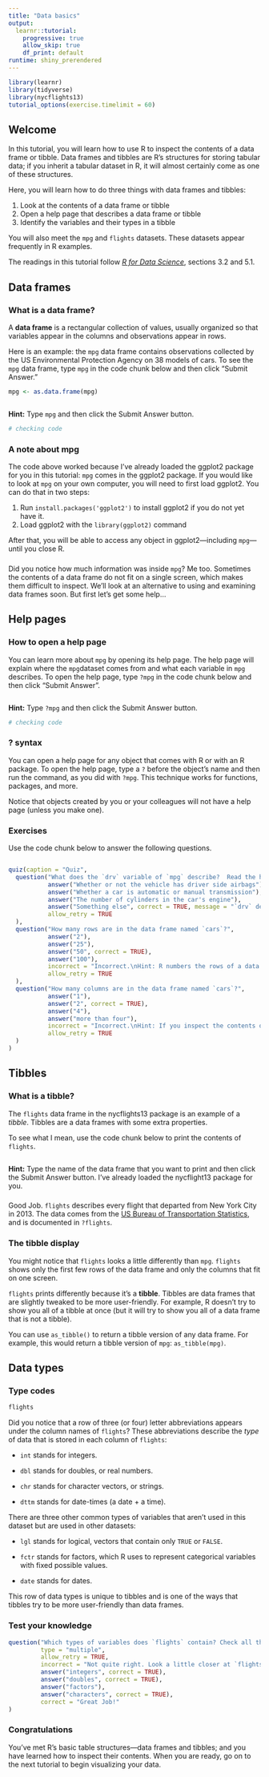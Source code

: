 ```yaml
---
title: "Data basics"
output: 
  learnr::tutorial:
    progressive: true
    allow_skip: true
    df_print: default
runtime: shiny_prerendered
---
```


```r
library(learnr)
library(tidyverse)
library(nycflights13)
tutorial_options(exercise.timelimit = 60)
```

## Welcome

In this tutorial, you will learn how to use R to inspect the contents of a data frame or tibble. Data frames and tibbles are R's structures for storing tabular data; if you inherit a tabular dataset in R, it will almost certainly come as one of these structures. 

Here, you will learn how to do three things with data frames and tibbles:

1. Look at the contents of a data frame or tibble
2. Open a help page that describes a data frame or tibble
3. Identify the variables and their types in a tibble 

You will also meet the `mpg` and `flights` datasets. These datasets appear frequently in R examples. 

The readings in this tutorial follow [_R for Data Science_](http://r4ds.had.co.nz/), sections 3.2 and 5.1. 

## Data frames

### What is a data frame?

A __data frame__ is a rectangular collection of values, usually organized so that variables appear in the columns and observations appear in rows. 

Here is an example: the `mpg` data frame contains observations collected by the US Environmental Protection Agency on 38 models of cars. To see the `mpg` data frame, type `mpg` in the code chunk below and then click "Submit Answer."

```r
mpg <- as.data.frame(mpg)
```

```r

```

<div id="mpg-hint">
**Hint:** Type `mpg` and then click the Submit Answer button.
</div>

```r
# checking code
```

### A note about mpg

The code above worked because I've already loaded the ggplot2 package for you in this tutorial: `mpg` comes in the ggplot2 package. If you would like to look at `mpg` on your own computer, you will need to first load ggplot2. You can do that in two steps:

1. Run `install.packages('ggplot2')` to install ggplot2 if you do not yet have it.
2. Load ggplot2 with the `library(ggplot2)` command

After that, you will be able to access any object in ggplot2—including `mpg`—until you close R. 

###  

Did you notice how much information was inside `mpg`? Me too. Sometimes the contents of a data frame do not fit on a single screen, which makes them difficult to inspect. We'll look at an alternative to using and examining data frames soon. But first let's get some help...

## Help pages

### How to open a help page

You can learn more about `mpg` by opening its help page. The help page will explain where the `mpg`dataset comes from and what each variable in `mpg` describes. To open the help page, type `?mpg` in the code chunk below and then click "Submit Answer".

```r

```

<div id="help-hint">
**Hint:** Type `?mpg` and then click the Submit Answer button.
</div>

```r
# checking code
```

### ? syntax

You can open a help page for any object that comes with R or with an R package. To open the help page, type a `?` before the object's name and then run the command, as you did with `?mpg`. This technique works for functions, packages, and more. 

Notice that objects created by you or your colleagues will not have a help page (unless you make one).

### Exercises

Use the code chunk below to answer the following questions.

```r

```

```r
quiz(caption = "Quiz",
  question("What does the `drv` variable of `mpg` describe?  Read the help for `?mpg` to find out.",
           answer("Whether or not the vehicle has driver side airbags"), 
           answer("Whether a car is automatic or manual transmission"),
           answer("The number of cylinders in the car's engine"),
           answer("Something else", correct = TRUE, message = "`drv` describes the type of drivetrain in a car: front wheel drive, rear wheel drive, or four wheel drive."), 
           allow_retry = TRUE
  ),
  question("How many rows are in the data frame named `cars`?",
           answer("2"), 
           answer("25"),
           answer("50", correct = TRUE),
           answer("100"),
           incorrect = "Incorrect.\nHint: R numbers the rows of a data frame when it displays the contents of a data frame. As a result, you can spot the number of rows in `cars` by examining `cars` in the code block above.", 
           allow_retry = TRUE
  ),
  question("How many columns are in the data frame named `cars`?",
           answer("1"), 
           answer("2", correct = TRUE),
           answer("4"),
           answer("more than four"),
           incorrect = "Incorrect.\nHint: If you inspect the contents of `cars` in the code block above, it should be pretty easy to count the number of columns.", 
           allow_retry = TRUE
  )
)
```

## Tibbles

### What is a tibble?

The `flights` data frame in the nycflights13 package is an example of a _tibble_. Tibbles are a data frames with some extra properties. 

To see what I mean, use the code chunk below to print the contents of `flights`.

```r

```

<div id="flights-hint">
**Hint:** Type the name of the data frame that you want to print and then click the Submit Answer button. I've already loaded the nycflight13 package for you.
</div>

###  

Good Job. `flights` describes every flight that departed from New York City in 2013. The data comes from the [US Bureau of Transportation Statistics](http://www.transtats.bts.gov/DatabaseInfo.asp?DB_ID=120&Link=0), and is documented in `?flights`.


### The tibble display

You might notice that `flights` looks a little differently than `mpg`. `flights` shows only the first few rows of the data frame and only the columns that fit on one screen.

`flights` prints differently because it's a __tibble__. Tibbles are data frames that are slightly tweaked to be more user-friendly. For example, R doesn't try to show you all of a tibble at once (but it will try to show you all of a data frame that is not a tibble).

You can use `as_tibble()` to return a tibble version of any data frame. For example, this would return a tibble version of `mpg`: `as_tibble(mpg)`. 


## Data types

### Type codes
 
```r
flights
``` 
 
Did you notice that a row of three (or four) letter abbreviations appears under the column names of `flights`? These abbreviations describe the _type_ of data that is stored in each column of `flights`:

* `int` stands for integers.

* `dbl` stands for doubles, or real numbers.

* `chr` stands for character vectors, or strings.

* `dttm` stands for date-times (a date + a time).

There are three other common types of variables that aren't used in this dataset but are used in other datasets:

* `lgl` stands for logical, vectors that contain only `TRUE` or `FALSE`.

* `fctr` stands for factors, which R uses to represent categorical variables
  with fixed possible values.

* `date` stands for dates.

This row of data types is unique to tibbles and is one of the ways that tibbles try to be more user-friendly than data frames.

### Test your knowledge

```r
question("Which types of variables does `flights` contain? Check all that apply.",
         type = "multiple",
         allow_retry = TRUE,
         incorrect = "Not quite right. Look a little closer at `flights`.",
         answer("integers", correct = TRUE),
         answer("doubles", correct = TRUE),
         answer("factors"),
         answer("characters", correct = TRUE),
         correct = "Great Job!"
)
```

### Congratulations

You've met R's basic table structures—data frames and tibbles; and you have learned how to inspect their contents. When you are ready, go on to the next tutorial to begin visualizing your data.

